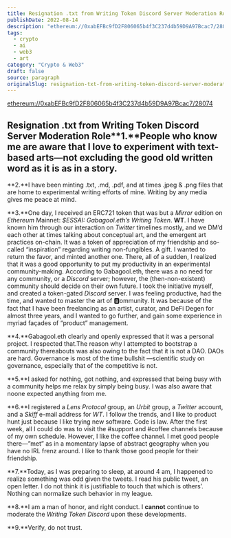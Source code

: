 ```yaml
---
title: Resignation .txt from Writing Token Discord Server Moderation Role
publishDate: 2022-08-14
description: "ethereum://0xabEFBc9fD2F806065b4f3C237d4b59D9A97Bcac7/28074Resignation .txt from Writing Token Discord Server Moderation Role**1.**People who know me......"
tags:
  - crypto
  - ai
  - web3
  - art
category: "Crypto & Web3"
draft: false
source: paragraph
originalSlug: resignation-txt-from-writing-token-discord-server-moderation-role
---
```


[ethereum://0xabEFBc9fD2F806065b4f3C237d4b59D9A97Bcac7/28074](ethereum://0xabEFBc9fD2F806065b4f3C237d4b59D9A97Bcac7/28074)

## Resignation .txt from Writing Token Discord Server Moderation Role**1.**People who know me are aware that I love to experiment with text-based arts—not excluding the good old written word as it is as in a story.

**2.**I have been minting .txt, .md, .pdf, and at times .jpeg & .png files that are home to experimental writing efforts of mine. Writing by any media gives me peace at mind.

**3.**One day, I received an ERC721 token that was but a *Mirror* edition on *Ethereum* Mainnet: *$ESSAI: Gabagool.eth’s Writing Token*. **WT**. I have known him through our interaction on *Twitter* timelines mostly, and we DM’d each other at times talking about conceptual art, and the emergent art practices on-chain. It was a token of appreciation of my friendship and so-called “inspiration” regarding writing non-fungibles. A gift. I wanted to return the favor, and minted another one. There, all of a sudden, I realized that it was a good opportunity to put my productivity in an experimental community-making. According to Gabagool.eth, there was a no need for any community, or a *Discord* server; however, the (then-non-existent) community should decide on their own future. I took the initiative myself, and created a token-gated *Discord* server. I was feeling productive, had the time, and wanted to master the art of 🅱ommunity. It was because of the fact that I have been freelancing as an artist, curator, and DeFi Degen for almost three years, and I wanted to go further, and gain some experience in myriad façades of “product” management.

**4.**Gabagool.eth clearly and openly expressed that it was a personal project. I respected that.The reason why I attempted to bootstrap a community thereabouts was also owing to the fact that it is not a DAO. DAOs are hard. Governance is most of the time bullshit —scientific study on governance, especially that of the competitive is not.

**5.**I asked for nothing, got nothing, and expressed that being busy with a community helps me relax by simply being busy. I was also aware that noone expected anything from me.

**6.**I registered a *Lens Protocol* group, an *Urbit* group, a *Twitter* account, and a *Skiff* e-mail address for *WT*. I follow the trends, and I like to product hunt just because I like trying new software. Code is law. After the first week, all I could do was to visit the #support and #coffee channels because of my own schedule. However, I like the coffee channel. I met good people there—”met” as in a momentary lapse of abstract geography when you have no IRL frenz around. I like to thank those good people for their friendship.

**7.**Today, as I was preparing to sleep, at around 4 am, I happened to realize something was odd given the tweets. I read his public tweet, an open letter. I do not think it is justifiable to touch that which is others’. Nothing can normalize such behavior in my league.

**8.**I am a man of honor, and right conduct. I **cannot** continue to moderate the *Writing Token Discord* upon these developments.

**9.**Verify, do not trust.